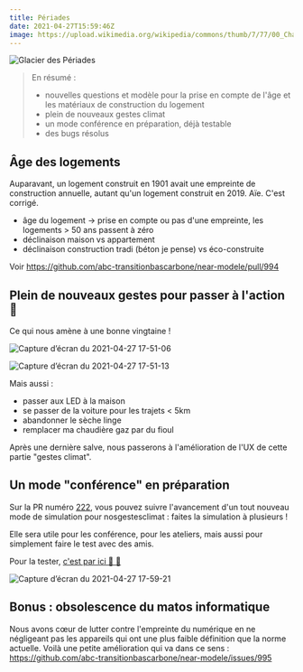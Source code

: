---
title: Périades
date: 2021-04-27T15:59:46Z
image: https://upload.wikimedia.org/wikipedia/commons/thumb/7/77/00_Chamonix_-_Les_Grandes_Jorasses_-_JPG.jpg/800px-00_Chamonix_-_Les_Grandes_Jorasses_-_JPG.jpg
---

![Glacier des Périades](https://upload.wikimedia.org/wikipedia/commons/thumb/7/77/00_Chamonix_-_Les_Grandes_Jorasses_-_JPG.jpg/800px-00_Chamonix_-_Les_Grandes_Jorasses_-_JPG.jpg)

> En résumé :
>
> - nouvelles questions et modèle pour la prise en compte de l'âge et les matériaux de construction du logement
> - plein de nouveaux gestes climat
> - un mode conférence en préparation, déjà testable
> - des bugs résolus

## Âge des logements

Auparavant, un logement construit en 1901 avait une empreinte de construction annuelle, autant qu'un logement construit en 2019. Aïe. C'est corrigé.

- âge du logement -> prise en compte ou pas d'une empreinte, les logements > 50 ans passent à zéro
- déclinaison maison vs appartement
- déclinaison construction tradi (béton je pense) vs éco-construite

Voir https://github.com/abc-transitionbascarbone/near-modele/pull/994

## Plein de nouveaux gestes pour passer à l'action :boxing_glove:

Ce qui nous amène à une bonne vingtaine !

![Capture d’écran du 2021-04-27 17-51-06](https://user-images.githubusercontent.com/1177762/116272451-32cf5380-a781-11eb-8601-0e6ac7e83f9e.png)

![Capture d’écran du 2021-04-27 17-51-13](https://user-images.githubusercontent.com/1177762/116272430-2d720900-a781-11eb-9786-e09c5f5e8fcc.png)

Mais aussi :

- passer aux LED à la maison
- se passer de la voiture pour les trajets < 5km
- abandonner le sèche linge
- remplacer ma chaudière gaz par du fioul

Après une dernière salve, nous passerons à l'amélioration de l'UX de cette partie "gestes climat".

## Un mode "conférence" en préparation

Sur la PR numéro [222](https://github.com/incubateur-ademe/nosgestesclimat-site/pull/222), vous pouvez suivre l'avancement d'un tout nouveau mode de simulation pour nosgestesclimat : faites la simulation à plusieurs !

Elle sera utile pour les conférence, pour les ateliers, mais aussi pour simplement faire le test avec des amis.

Pour la tester, [c'est par ici 🏹 🏹](https://conf--nosgestesclimat.netlify.app/conférence)

![Capture d’écran du 2021-04-27 17-59-21](https://user-images.githubusercontent.com/1177762/116273752-5515a100-a782-11eb-8483-c378c2c7406e.png)

## Bonus : obsolescence du matos informatique

Nous avons cœur de lutter contre l'empreinte du numérique en ne négligeant pas les appareils qui ont une plus faible définition que la norme actuelle. Voilà une petite amélioration qui va dans ce sens : https://github.com/abc-transitionbascarbone/near-modele/issues/995
